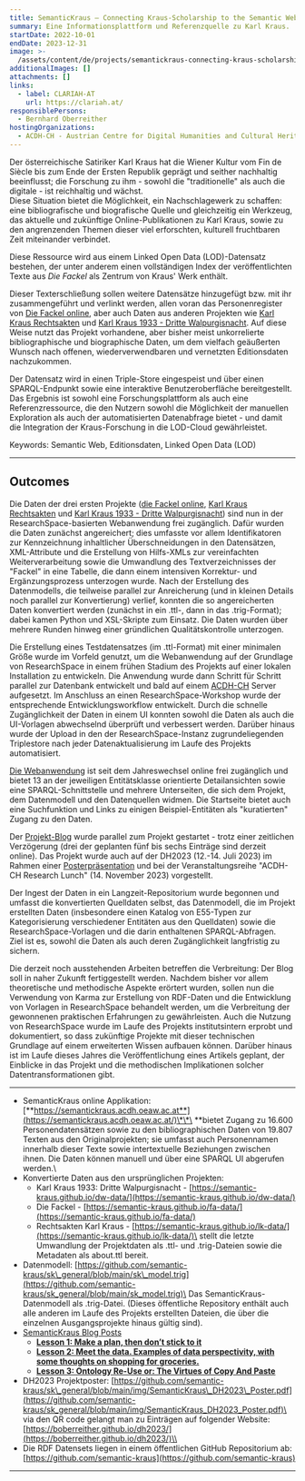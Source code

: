 ```yaml
---
title: SemanticKraus – Connecting Kraus-Scholarship to the Semantic Web
summary: Eine Informationsplattform und Referenzquelle zu Karl Kraus.
startDate: 2022-10-01
endDate: 2023-12-31
image: >-
  /assets/content/de/projects/semantickraus-connecting-kraus-scholarship-semantic-web/image.png
additionalImages: []
attachments: []
links:
  - label: CLARIAH-AT
    url: https://clariah.at/
responsiblePersons:
  - Bernhard Oberreither
hostingOrganizations:
  - ACDH-CH - Austrian Centre for Digital Humanities and Cultural Heritage
---
```

Der österreichische Satiriker Karl Kraus hat die Wiener Kultur vom Fin de Siècle bis zum Ende der Ersten Republik geprägt und seither nachhaltig beeinflusst; die Forschung zu ihm - sowohl die "traditionelle" als auch die digitale - ist reichhaltig und wächst. \
Diese Situation bietet die Möglichkeit, ein Nachschlagewerk zu schaffen: eine bibliografische und biografische Quelle und gleichzeitig ein Werkzeug, das aktuelle und zukünftige Online-Publikationen zu Karl Kraus, sowie zu den angrenzenden Themen dieser viel erforschten, kulturell fruchtbaren Zeit miteinander verbindet.

Diese Ressource wird aus einem Linked Open Data (LOD)-Datensatz bestehen, der unter anderem einen vollständigen Index der veröffentlichten Texte aus *Die Fackel* als Zentrum von Kraus' Werk enthält.

Dieser Texterschließung sollen weitere Datensätze hinzugefügt bzw. mit ihr zusammengeführt und verlinkt werden, allen voran das Personenregister von [Die Fackel online](https://fackel.oeaw.ac.at/), aber auch Daten aus anderen Projekten wie [Karl Kraus Rechtsakten](https://www.kraus.wienbibliothek.at/legalkraus/) und [Karl Kraus 1933 - Dritte Walpurgisnacht](https://kraus1933.ace.oeaw.ac.at/index.html). Auf diese Weise nutzt das Projekt vorhandene, aber bisher meist unkorrelierte bibliographische und biographische Daten, um dem vielfach geäußerten Wunsch nach offenen, wiederverwendbaren und vernetzten Editionsdaten nachzukommen.

Der Datensatz wird in einen Triple-Store eingespeist und über einen SPARQL-Endpunkt sowie eine interaktive Benutzeroberfläche bereitgestellt. Das Ergebnis ist sowohl eine Forschungsplattform als auch eine Referenzressource, die den Nutzern sowohl die Möglichkeit der manuellen Exploration als auch der automatisierten Datenabfrage bietet - und damit die Integration der Kraus-Forschung in die LOD-Cloud gewährleistet.

Keywords: Semantic Web, Editionsdaten, Linked Open Data (LOD)

---

## Outcomes

Die Daten der drei ersten Projekte ([die Fackel online](https://fackel.oeaw.ac.at/), [Karl Kraus Rechtsakten](https://www.kraus.wienbibliothek.at/legalkraus/) und [Karl Kraus 1933 - Dritte Walpurgisnacht](https://kraus1933.ace.oeaw.ac.at/index.html)) sind nun in der ResearchSpace-basierten Webanwendung frei zugänglich. Dafür wurden die Daten zunächst angereichert; dies umfasste vor allem Identifikatoren zur Kennzeichnung inhaltlicher Überschneidungen in den Datensätzen, XML-Attribute und die Erstellung von Hilfs-XMLs zur vereinfachten Weiterverarbeitung sowie die Umwandlung des Textverzeichnisses der "Fackel" in eine Tabelle, die dann einem intensiven Korrektur- und Ergänzungsprozess unterzogen wurde. Nach der Erstellung des Datenmodells, die teilweise parallel zur Anreicherung (und in kleinen Details noch parallel zur Konvertierung) verlief, konnten die so angereicherten Daten konvertiert werden (zunächst in ein .ttl-, dann in das .trig-Format); dabei kamen Python und XSL-Skripte zum Einsatz. Die Daten wurden über mehrere Runden hinweg einer gründlichen Qualitätskontrolle unterzogen.

Die Erstellung eines Testdatensatzes (im .ttl-Format) mit einer minimalen Größe wurde im Vorfeld genutzt, um die Webanwendung auf der Grundlage von ResearchSpace in einem frühen Stadium des Projekts auf einer lokalen Installation zu entwickeln. Die Anwendung wurde dann Schritt für Schritt parallel zur Datenbank entwickelt und bald auf einem [ACDH-CH](/austrian-academy-of-sciences) Server aufgesetzt. Im Anschluss an einen ResearchSpace-Workshop wurde der entsprechende Entwicklungsworkflow entwickelt. Durch die schnelle Zugänglichkeit der Daten in einem UI konnten sowohl die Daten als auch die UI-Vorlagen abwechselnd überprüft und verbessert werden. Darüber hinaus wurde der Upload in den der ResearchSpace-Instanz zugrundeliegenden Triplestore nach jeder Datenaktualisierung im Laufe des Projekts automatisiert.

[Die Webanwendung](https://semantickraus.acdh.oeaw.ac.at/resource/app:Start) ist seit dem Jahreswechsel online frei zugänglich und bietet 13 an der jeweiligen Entitätsklasse orientierte Detailansichten sowie eine SPARQL-Schnittstelle und mehrere Unterseiten, die sich dem Projekt, dem Datenmodell und den Datenquellen widmen. Die Startseite bietet auch eine Suchfunktion und Links zu einigen Beispiel-Entitäten als "kuratierten" Zugang zu den Daten.

Der [Projekt-Blog](https://howto.acdh.oeaw.ac.at/de/curricula/semantickraus-a-blogpost-series) wurde parallel zum Projekt gestartet - trotz einer zeitlichen Verzögerung (drei der geplanten fünf bis sechs Einträge sind derzeit online). Das Projekt wurde auch auf der DH2023 (12.-14. Juli 2023) im Rahmen einer [Posterpräsentation](https://github.com/semantic-kraus/sk_general/blob/main/img/SemanticKraus_DH2023_Poster.pdf) und bei der Veranstaltungsreihe "ACDH-CH Research Lunch" (14. November 2023) vorgestellt.

Der Ingest der Daten in ein Langzeit-Repositorium wurde begonnen und umfasst die konvertierten Quelldaten selbst, das Datenmodell, die im Projekt erstellten Daten (insbesondere einen Katalog von E55-Typen zur Kategorisierung verschiedener Entitäten aus den Quelldaten) sowie die ResearchSpace-Vorlagen und die darin enthaltenen SPARQL-Abfragen. \
Ziel ist es, sowohl die Daten als auch deren Zugänglichkeit langfristig zu sichern.

Die derzeit noch ausstehenden Arbeiten betreffen die Verbreitung: Der Blog soll in naher Zukunft fertiggestellt werden. Nachdem bisher vor allem theoretische und methodische Aspekte erörtert wurden, sollen nun die Verwendung von Karma zur Erstellung von RDF-Daten und die Entwicklung von Vorlagen in ResearchSpace behandelt werden, um die Verbreitung der gewonnenen praktischen Erfahrungen zu gewährleisten. Auch die Nutzung von ResearchSpace wurde im Laufe des Projekts institutsintern erprobt und dokumentiert, so dass zukünftige Projekte mit dieser technischen Grundlage auf einem erweiterten Wissen aufbauen können. Darüber hinaus ist im Laufe dieses Jahres die Veröffentlichung eines Artikels geplant, der Einblicke in das Projekt und die methodischen Implikationen solcher Datentransformationen gibt.

---

* SemanticKraus online Applikation: [**https://semantickraus.acdh.oeaw.ac.at**](https://semantickraus.acdh.oeaw.ac.at/)\*\*\
  \*\*bietet Zugang zu 16.600 Personendatensätzen sowie zu den bibliographischen Daten von 19.807 Texten aus den Originalprojekten; sie umfasst auch Personennamen innerhalb dieser Texte sowie intertextuelle Beziehungen zwischen ihnen. Die Daten können manuell und über eine SPARQL UI abgerufen werden.\\
* Konvertierte Daten aus den ursprünglichen Projekten:
  * Karl Kraus 1933: Dritte Walpurgisnacht - [https://semantic-kraus.github.io/dw-data/](https://semantic-kraus.github.io/dw-data/)
  * Die Fackel - [https://semantic-kraus.github.io/fa-data/](https://semantic-kraus.github.io/fa-data/)
  * Rechtsakten Karl Kraus - [https://semantic-kraus.github.io/lk-data/](https://semantic-kraus.github.io/lk-data/)\
    stellt die letzte Umwandlung der Projektdaten als .ttl- und .trig-Dateien sowie die Metadaten als about.ttl bereit.
* Datenmodell: [https://github.com/semantic-kraus/sk\_general/blob/main/sk\_model.trig](https://github.com/semantic-kraus/sk_general/blob/main/sk_model.trig)\
  Das SemanticKraus-Datenmodell als .trig-Datei. (Dieses öffentliche Repository enthält auch alle anderen im Laufe des Projekts erstellten Dateien, die über die einzelnen Ausgangsprojekte hinaus gültig sind).
* [SemanticKraus Blog Posts](https://howto.acdh.oeaw.ac.at/de/curricula/semantickraus-a-blogpost-series)
  * [**Lesson 1: Make a plan, then don’t stick to it**](https://howto.acdh.oeaw.ac.at/de/resource/posts/lesson-1-make-a-plan)
  * [**Lesson 2: Meet the data. Examples of data perspectivity, with some thoughts on shopping for groceries.**](https://howto.acdh.oeaw.ac.at/de/resource/posts/lesson-2-meet-the-data)
  * [**Lesson 3: Ontology Re-Use or: The Virtues of Copy And Paste**](https://howto.acdh.oeaw.ac.at/de/resource/posts/lesson-3-copy-and-paste)
* DH2023 Projektposter: [https://github.com/semantic-kraus/sk\_general/blob/main/img/SemanticKraus\_DH2023\_Poster.pdf](https://github.com/semantic-kraus/sk_general/blob/main/img/SemanticKraus_DH2023_Poster.pdf)\
  via den QR code gelangt man zu Einträgen auf folgender Website: [https://boberreither.github.io/dh2023/](https://boberreither.github.io/dh2023/)\\
* Die RDF Datensets liegen in einem öffentlichen GitHub Repositorium ab: [https://github.com/semantic-kraus](https://github.com/semantic-kraus)

---

<LinkButton label="weitere CLARIAH-AT Projekte" href="/project-funding" />

<LinkButton label="alle DHA Projekte" href="/projects" />
